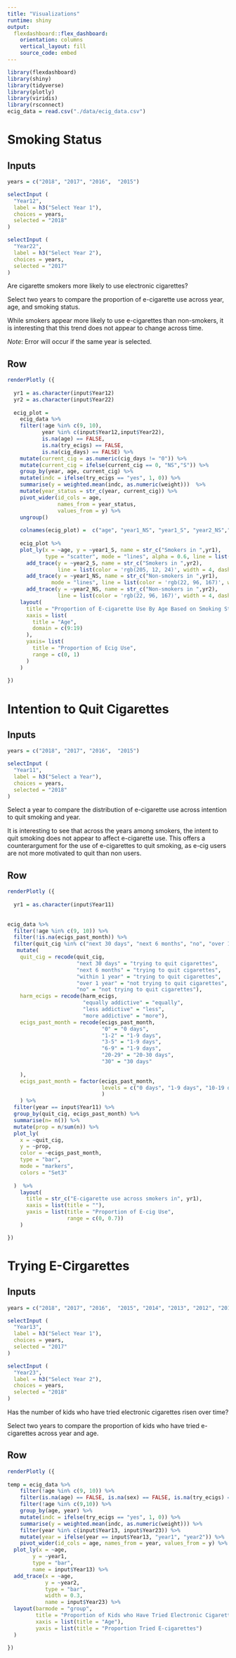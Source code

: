 ```yaml
---
title: "Visualizations"
runtime: shiny
output: 
  flexdashboard::flex_dashboard:
    orientation: columns
    vertical_layout: fill
    source_code: embed
---
```



```r
library(flexdashboard)
library(shiny)
library(tidyverse)
library(plotly)
library(viridis)
library(rsconnect)
ecig_data = read.csv("./data/ecig_data.csv")

```

Smoking Status
===================================== 

Inputs {.sidebar}
-----------------------------------------------------------------------

```r
years = c("2018", "2017", "2016",  "2015")

selectInput (
  "Year12",
  label = h3("Select Year 1"),
  choices = years,
  selected = "2018"
)

selectInput (
  "Year22",
  label = h3("Select Year 2"),
  choices = years,
  selected = "2017"
)
```
Are cigarette smokers more likely to use electronic cigarettes?

Select two years to compare the proportion of e-cigarette use across year, age, and smoking status.
  
While smokers appear more likely to use e-cigarettes than non-smokers, it is interesting that this trend does not appear to change across time. 

*Note*: Error will occur if the same year is selected. 

Row
-------------------------------------

```r
renderPlotly ({
  
  yr1 = as.character(input$Year12)
  yr2 = as.character(input$Year22)
  
  ecig_plot = 
    ecig_data %>%
    filter(!age %in% c(9, 10), 
           year %in% c(input$Year12,input$Year22),  
           is.na(age) == FALSE, 
           is.na(try_ecigs) == FALSE,
           is.na(cig_days) == FALSE) %>%
    mutate(current_cig = as.numeric(cig_days != "0")) %>% 
    mutate(current_cig = ifelse(current_cig == 0, "NS","S")) %>%
    group_by(year, age, current_cig) %>%
    mutate(indc = ifelse(try_ecigs == "yes", 1, 0)) %>%
    summarise(y = weighted.mean(indc, as.numeric(weight)))  %>% 
    mutate(year_status = str_c(year, current_cig)) %>% 
    pivot_wider(id_cols = age, 
                names_from = year_status,
                values_from = y) %>% 
    ungroup() 
  
    colnames(ecig_plot) =  c("age", "year1_NS", "year1_S", "year2_NS","year2_S")
    
    ecig_plot %>%
    plot_ly(x = ~age, y = ~year1_S, name = str_c("Smokers in ",yr1),
            type = "scatter", mode = "lines", alpha = 0.6, line = list(color = 'rgb(205, 12, 24)', width = 4)) %>%
      add_trace(y = ~year2_S, name = str_c("Smokers in ",yr2),
                line = list(color = 'rgb(205, 12, 24)', width = 4, dash = 'dash')) %>% 
      add_trace(y = ~year1_NS, name = str_c("Non-smokers in ",yr1),
              mode = "lines", line = list(color = 'rgb(22, 96, 167)', width = 4)) %>% 
      add_trace(y = ~year2_NS, name = str_c("Non-smokers in ",yr2),
                line = list(color = 'rgb(22, 96, 167)', width = 4, dash = 'dash'))%>%
    layout(
      title = "Proportion of E-cigarette Use By Age Based on Smoking Status",
      xaxis = list(
        title = "Age",
        domain = c(9:19)
      ),
      yaxis= list(
        title = "Proportion of Ecig Use",
        range = c(0, 1)
      )
    )
    
})
```


Intention to Quit Cigarettes
===================================== 

Inputs {.sidebar}
-----------------------------------------------------------------------

```r
years = c("2018", "2017", "2016",  "2015")

selectInput (
  "Year11",
  label = h3("Select a Year"),
  choices = years,
  selected = "2018"
)
```
  
Select a year to compare the distribution of e-cigarette use across intention to quit smoking and year.

It is interesting to see that across the years among smokers, the intent to quit smoking does not appear to affect e-cigarette use. This offers a counterargument for the use of e-cigarettes to quit smoking, as e-cig users are not more motivated to quit than non users. 


Row
-------------------------------------


```r

renderPlotly ({
  
  yr1 = as.character(input$Year11)
  
  
ecig_data %>%
  filter(!age %in% c(9, 10)) %>%
  filter(!is.na(ecigs_past_month)) %>%
  filter(quit_cig %in% c("next 30 days", "next 6 months", "no", "over 1 year", "within 1 year")) %>% 
   mutate(
    quit_cig = recode(quit_cig,
                      "next 30 days" = "trying to quit cigarettes",
                      "next 6 months" = "trying to quit cigarettes",
                      "within 1 year" = "trying to quit cigarettes",
                      "over 1 year" = "not trying to quit cigarettes", 
                      "no" = "not trying to quit cigarettes"),
    harm_ecigs = recode(harm_ecigs,
                        "equally addictive" = "equally", 
                        "less addictive" = "less", 
                        "more addictive" = "more"), 
    ecigs_past_month = recode(ecigs_past_month,
                              "0" = "0 days",
                              "1-2" = "1-9 days",
                              "3-5" = "1-9 days",
                              "6-9" = "1-9 days",
                              "20-29" = "20-30 days",
                              "30" = "30 days"
                               
    ),
    ecigs_past_month = factor(ecigs_past_month,
                              levels = c("0 days", "1-9 days", "10-19 days", "20-30 days")
                              )
    ) %>% 
  filter(year == input$Year11) %>%
  group_by(quit_cig, ecigs_past_month) %>% 
  summarise(n= n()) %>% 
  mutate(prop = n/sum(n)) %>% 
  plot_ly(
    x = ~quit_cig, 
    y = ~prop,  
    color = ~ecigs_past_month,
    type = "bar", 
    mode = "markers",
    colors = "Set3"
    
  )  %>%
    layout(
      title = str_c("E-cigarette use across smokers in", yr1),
      xaxis = list(title = ""),
      yaxis = list(title = "Proportion of E-cig Use",
                   range = c(0, 0.7))
    )

})

```




Trying E-Cirgarettes
===================================== 

Inputs {.sidebar}
-----------------------------------------------------------------------

```r
years = c("2018", "2017", "2016",  "2015", "2014", "2013", "2012", "2011")

selectInput (
  "Year13",
  label = h3("Select Year 1"),
  choices = years,
  selected = "2017"
)

selectInput (
  "Year23",
  label = h3("Select Year 2"),
  choices = years,
  selected = "2018"
)
```
Has the number of kids who have tried electronic cigarettes risen over time?
  
  
Select two years to compare the proportion of kids who have tried e-cigarettes across year and age.


Row
-------------------------------------

```r
renderPlotly ({
  
temp = ecig_data %>%
    filter(!age %in% c(9, 10)) %>%
    filter(is.na(age) == FALSE, is.na(sex) == FALSE, is.na(try_ecigs) == FALSE) %>%
    filter(!age %in% c(9,10)) %>%
    group_by(age, year) %>%
    mutate(indc = ifelse(try_ecigs == "yes", 1, 0)) %>%
    summarise(y = weighted.mean(indc, as.numeric(weight))) %>%
    filter(year %in% c(input$Year13, input$Year23)) %>%
    mutate(year = ifelse(year == input$Year13, "year1", "year2")) %>%
    pivot_wider(id_cols = age, names_from = year, values_from = y) %>%
  plot_ly(x = ~age, 
        y = ~year1,
        type = "bar",
        name = input$Year13) %>%
  add_trace(x = ~age,
            y = ~year2,
            type = "bar",
            width = 0.3,
            name = input$Year23) %>%
  layout(barmode = "group",
         title = "Proportion of Kids who Have Tried Electronic Cigarettes",
         xaxis = list(title = "Age"),
         yaxis = list(title = "Proportion Tried E-cigarettes")
  ) 

})

```










